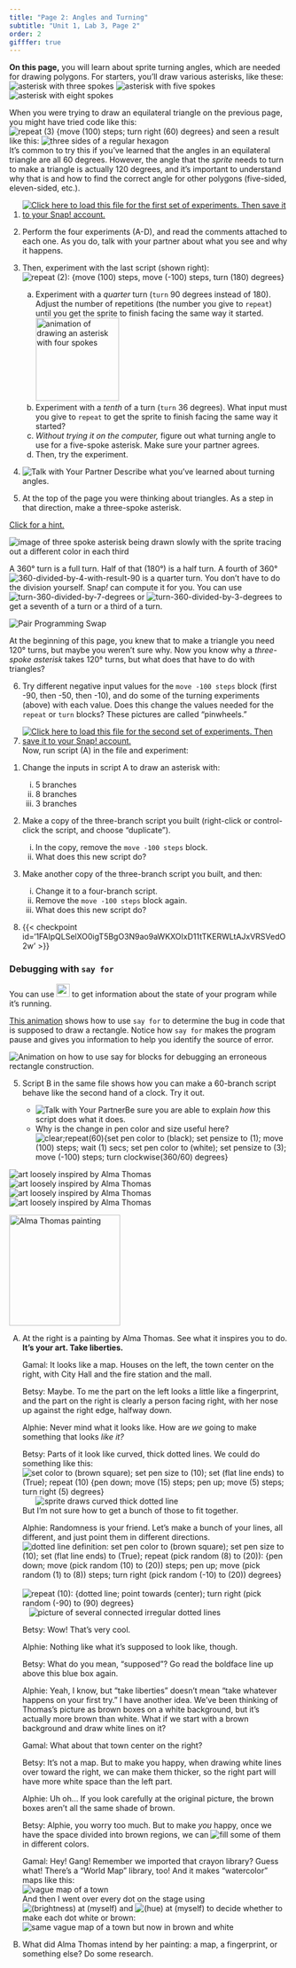 ```yaml
---
title: "Page 2: Angles and Turning"
subtitle: "Unit 1, Lab 3, Page 2"
order: 2
gifffer: true
---
```


::: learn

**On this page,** you will learn about sprite turning angles, which are needed for drawing polygons. For starters, you'll draw various asterisks, like these: <br /> <img src="/img/1-introduction/Three-spokes.png" title="three spokes" alt="asterisk with three spokes" class="ms-4"/> <img src="/img/1-introduction/Five-spokes.png" title="asterisk with five spokes" alt="asterisk with five spokes"/> <img src="/img/1-introduction/Eight-spokes.png" title="asterisk with eight spokes" alt="asterisk with eight spokes"/>

:::

When you were trying to draw an equilateral triangle on the previous page, you might have tried code like this:<br /> <img src="/img/1-introduction/half-hex-code.png" title="repeat (3) {move (100) steps; turn right (60) degrees}" alt="repeat (3) {move (100) steps; turn right (60) degrees}" class="ms-4"/> and seen a result like this: <img src="/img/1-introduction/half-hex-pic.png" title="three sides of a regular hexagon" alt="three sides of a regular hexagon"/><br /> It's common to try this if you've learned that the angles in an equilateral triangle are all 60 degrees. However, the angle that the <em>sprite</em> needs to turn to make a triangle is actually 120 degrees, and it's important to understand why that is and how to find the correct angle for other polygons (five-sided, eleven-sided, etc.).

::: {#first .forYouToDo}

(@) <a href="/prog/1-introduction/U1L3-AngleExperiments1.xml" class="run"><img src="/img/icons/load-save.png" title="Click here to load this file. Then save it to your Snap! account." alt="Click here to load this file for the first set of experiments. Then save it to your Snap! account." class="inline"/></a>

(@) Perform the four experiments (A-D), and read the comments attached to each one. As you do, talk with your partner about what you see and why it happens.

(@) Then, experiment with the last script (shown right):<br /> <img src="/img/1-introduction/angles-and-turning.png" title="repeat (2): {move (100) steps, move (-100) steps, turn (180) degrees}" alt="repeat (2): {move (100) steps, move (-100) steps, turn (180) degrees}" class="float-end"/>
    a. Experiment with a <em>quarter</em> turn (`turn` 90 degrees instead of 180). Adjust the number of repetitions (the number you give to `repeat`) until you get the sprite to finish facing the same way it started.<br /> <img title="animation of drawing an asterisk with four spokes" alt="animation of drawing an asterisk with four spokes" class="ms-4" data-gifffer="/img/1-introduction/U1ImageVideoAddendum_img/U1L3P2-AngleExperiment-4.gif" height="150"/>
    b. Experiment with a <em>tenth</em> of a turn (`turn` 36 degrees). What input must you give to `repeat` to get the sprite to finish facing the same way it started?
    c. <em>Without trying it on the computer,</em> figure out what turning angle to use for a five-spoke asterisk. Make sure your partner agrees.
    d. Then, try the experiment.

(@) <img src="/img/icons/talk-with-your-partner.png" title="Talk with Your Partner" alt="Talk with Your Partner" class="inline"/> Describe what you've learned about turning angles.

(@) At the top of the page you were thinking about triangles. As a step in that direction, make a three-spoke asterisk.

::: endnote
<a href="#hint-three-spoke" data-bs-toggle="collapse" title="Click for a hint about drawing a three-spoke asterisk.">Click for a hint.</a>

::: {#hint-three-spoke .collapse}
<img title="image of three spoke asterisk being drawn slowly with the sprite tracing out a different color in each third" alt="image of three spoke asterisk being drawn slowly with the sprite tracing out a different color in each third" class="ms-4" data-gifffer="/img/1-introduction/3-point-asterisk.gif"/>
:::
:::

</li>

</ol>
:::

::: takeNote
A 360° turn is a full turn. Half of that (180°) is a half turn. A fourth of 360° <img src="/img/1-introduction/360-divided-by-4-with-result-90.png" title="360-divided-by-4-with-result-90" alt="360-divided-by-4-with-result-90"/> is a quarter turn. You don't have to do the division yourself. Snap<em>!</em> can compute it for you. You can use <img src="/img/1-introduction/turn-360-divided-by-7-degrees.png" title="turn-360-divided-by-7-degrees" alt="turn-360-divided-by-7-degrees"/> or <img src="/img/1-introduction/turn-360-divided-by-3-degrees.png" title="turn-360-divided-by-3-degrees" alt="turn-360-divided-by-3-degrees"/> to get a seventh of a turn or a third of a turn.
:::

<img src="/img/icons/pair-programming-swap.png" title="Pair Programming Swap" alt="Pair Programming Swap" class="inline"/>

At the beginning of this page, you knew that to make a triangle you need 120° turns, but maybe you weren't sure why. Now you know why a <em>three-spoke asterisk</em> takes 120° turns, but what does that have to do with triangles?

::: forYouToDo
(@) Try different negative input values for the `move -100 steps` block (first -90, then -50, then -10), and do some of the turning experiments (above) with each value. Does this change the values needed for the `repeat` or `turn` blocks? These pictures are called "pinwheels."

(@) <a href="/prog/1-introduction/U1L3-AngleExperiments2.xml" class="run"><img src="/img/icons/load-save.png" title="Click here to load this file. Then save it to your Snap! account." alt="Click here to load this file for the second set of experiments. Then save it to your Snap! account." class="inline"/></a><br />Now, run script (A) in the file and experiment:

<ol class="ms-4">

<li>

Change the inputs in script A to draw an asterisk with:

<ol style="list-style-type:lower-roman;">

<li>5 branches</li>

<li>8 branches</li>

<li>3 branches</li>

</ol>

</li>

<li>

Make a copy of the three-branch script you built (right-click or control-click the script, and choose "duplicate").

<ol style="list-style-type:lower-roman;">

<li>In the copy, remove the `move -100 steps` block.</li>

<li>What does this new script do?</li>

</ol>

</li>

<li>

Make another copy of the three-branch script you built, and then:

<ol style="list-style-type:lower-roman;">

<li>Change it to a four-branch script.</li>

<li>Remove the `move -100 steps` block again.</li>

<li>What does this new script do?</li>

</ol>

</li>

</ol>

</li>

</ol>

(@) {{< checkpoint id='1FAIpQLSelXO0igT5BgO3N9ao9aWKXOIxD11tTKERWLtAJxVRSVedO2w' >}}

:::

::: takeNote
### Debugging with `say for`

You can use <img src="/img/2-complexity/Debugging/say-for-secs-block.png" title="say for" alt="say for" height="24px" class="inline"/> to get information about the state of your program while it's running.



<a href="#hint-say-for" data-bs-toggle="collapse" title="This animation shows how to use say for to determine the bug in  code that is supposed to draw a rectangle.">This animation</a> shows how to use `say for` to determine the bug in code that is supposed to draw a rectangle. Notice how `say for` makes the program pause and gives you information to help you identify the source of error.

::: {#hint-say-for .collapse}
<img title="Animation on how to use say for blocks for debugging an erroneous rectangle construction." alt="Animation on how to use say for blocks for debugging an erroneous rectangle construction." class="ms-4" data-gifffer="/img/2-complexity/Debugging/say-for-in-rectangle.gif"/>
:::


:::

```{=html}
<!--Commenting out for now. --MF, 9/2/19
<div class="forYouToDo">
<ol start="11">
<li>Fix the bug in the animation above.</li>
</ol>
</div>-->
```
::: ifTime
<ol start="5">

<li>

Script B in the same file shows how you can make a 60-branch script behave like the second hand of a clock. Try it out.\

<ul>

<li><img src="/img/icons/talk-with-your-partner-mini.png" title="Talk with Your Partner" alt="Talk with Your Partner" class="inline"/>Be sure you are able to explain <em>how</em> this script does what it does.</li>

<li>Why is the change in pen color and size useful here?<br /> <img src="/img/1-introduction/turning-angle-clock.png" title="clear;repeat(60){set pen color to (black); set pensize to (1); move (100) steps; wait (1) secs; set pen color to (white); set pensize to (3); move (-100) steps; turn clockwise(360/60) degrees}" alt="clear;repeat(60){set pen color to (black); set pensize to (1); move (100) steps; wait (1) secs; set pen color to (white); set pensize to (3); move (-100) steps; turn clockwise(360/60) degrees}" class="ms-4"/></li>

</ul>

</li>

</ol>
:::

::: takeItTeaser
<img src="/img/1-introduction/alphie-small.png" title="art loosely inspired by Alma Thomas" alt="art loosely inspired by Alma Thomas"/>       <img src="/img/1-introduction/Thomas/Stage (19).png" title="art loosely inspired by Alma Thomas" alt="art loosely inspired by Alma Thomas"/>       <img src="/img/1-introduction/Thomas/Stage (16).png" title="art loosely inspired by Alma Thomas" alt="art loosely inspired by Alma Thomas"/>       <img src="/img/1-introduction/painted-small.png" title="art loosely inspired by Alma Thomas" alt="art loosely inspired by Alma Thomas"/>
:::

::: takeItTeased
<img src="/img/1-introduction/GraphicArt_img/alma-big.jpg" title="Alma Thomas painting" alt="Alma Thomas painting" class="float-end" height="200"/>

<ol type="A">

<li>

At the right is a painting by Alma Thomas. See what it inspires you to do.<br /> **It's your art. Take liberties.**

::: dialogue
<div>

Gamal: It looks like a map. Houses on the left, the town center on the right, with City Hall and the fire station and the mall.

</div>

<div>

Betsy: Maybe. To me the part on the left looks a little like a fingerprint, and the part on the right is clearly a person facing right, with her nose up against the right edge, halfway down.

</div>

<div>

Alphie: Never mind what it looks like. How are <em>we</em> going to make something that looks <em>like it?</em>

</div>

<div>

Betsy: Parts of it look like curved, thick dotted lines. We could do something like this:<br /> <img src="/img/1-introduction/betty-code.png" title="set color to (brown square); set pen size
to (10); set (flat line ends) to (True);
repeat (10) {pen down; move (15) steps; pen
up; move (5) steps; turn right (5) degrees}" alt="set color to (brown square); set pen size
to (10); set (flat line ends) to (True);
repeat (10) {pen down; move (15) steps; pen
up; move (5) steps; turn right (5) degrees}" class="ms-4"/>      <img src="/img/1-introduction/betty-line.png" title="sprite draws curved thick dotted line" alt="sprite draws curved thick dotted line"/><br /> But I'm not sure how to get a bunch of those to fit together.

</div>

<div>

Alphie: Randomness is your friend. Let's make a bunch of your lines, all different, and just point them in different directions.<br /> <img src="/img/1-introduction/alphie-dotted.png" title="dotted line definition: set pen color to
(brown square); set pen size to (10); set
(flat line ends) to (True); repeat (pick
random (8) to (20)): {pen down; move (pick
random (10) to (20)) steps; pen up; move (pick
random (1) to (8)) steps; turn right (pick
random (-10) to (20)) degrees}" alt="dotted line definition: set pen color to
(brown square); set pen size to (10); set
(flat line ends) to (True); repeat (pick
random (8) to (20)): {pen down; move (pick
random (10) to (20)) steps; pen up; move (pick
random (1) to (8)) steps; turn right (pick
random (-10) to (20)) degrees}" class="ms-4"/>   <img src="/img/1-introduction/alphie-lines.png" title="repeat (10): {dotted line; point towards
(center); turn right (pick random (-90) to
(90) degrees}" alt="repeat (10): {dotted line; point towards
(center); turn right (pick random (-90) to
(90) degrees}" class="ms-4"/>   <img src="/img/1-introduction/alphie-pic.png" title="picture of several connected irregular
dotted lines" alt="picture of several connected irregular
dotted lines" class="ms-4"/>

</div>

<div>

Betsy: Wow! That's very cool.

</div>

<div>

Alphie: Nothing like what it's supposed to look like, though.

</div>

<div>

Betsy: What do you mean, "supposed"? Go read the boldface line up above this blue box again.

</div>

<div>

Alphie: Yeah, I know, but "take liberties" doesn't mean "take whatever happens on your first try." I have another idea. We've been thinking of Thomas's picture as brown boxes on a white background, but it's actually more brown than white. What if we start with a brown background and draw white lines on it?

</div>

<div>

Gamal: What about that town center on the right?

</div>

<div>

Betsy: It's not a map. But to make you happy, when drawing white lines over toward the right, we can make them thicker, so the right part will have more white space than the left part.

</div>

<div>

Alphie: Uh oh... If you look carefully at the original picture, the brown boxes aren't all the same shade of brown.

</div>

<div>

Betsy: Alphie, you worry too much. But to make <em>you</em> happy, once we have the space divided into brown regions, we can <img src="/img/1-introduction/fill.png" title="fill" alt="fill"/> some of them in different colors.

</div>

<div>

Gamal: Hey! Gang! Remember we imported that crayon library? Guess what! There's a "World Map" library, too! And it makes "watercolor" maps like this:<br /> <img src="/img/1-introduction/water.png" title="vague map of a town" alt="vague map of a town" class="ms-4"/><br /> And then I went over every dot on the stage using <img src="/img/1-introduction/my-brightness.png" title="(brightness) at (myself)" alt="(brightness) at (myself)"/> and <img src="/img/1-introduction/my-hue.png" title="(hue) at (myself)" alt="(hue) at (myself)"/> to decide whether to make each dot white or brown:<br /> <img src="/img/1-introduction/painted.png" title="same vague map of a town but now in brown and white" alt="same vague map of a town but now in brown and white" class="ms-4"/>

</div>
:::

</li>

<li>What did Alma Thomas intend by her painting: a map, a fingerprint, or something else? Do some research.</li>

</ol>
:::

</body>

</html>
